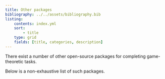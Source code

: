 ```yaml
---
title: Other packages
bibliography: ../../assets/bibliography.bib
listing:
    contents: index.yml
    sort:
        - title
    type: grid
    fields: [title, categories, description]
---
```


There exist a number of other open-source packages for completing
game-theoretic tasks.

Below is a non-exhaustive list of such packages.

<br>
